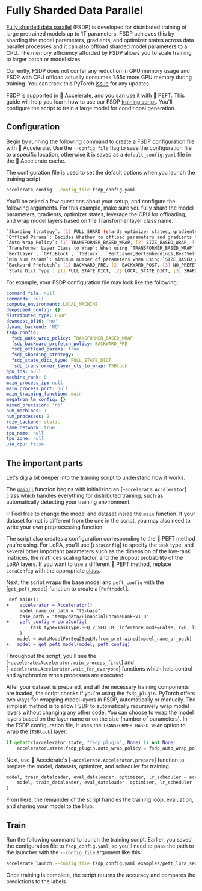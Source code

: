 # Fully Sharded Data Parallel

[Fully sharded data parallel](https://pytorch.org/docs/stable/fsdp.html) (FSDP) is developed for distributed training of large pretrained models up to 1T parameters. FSDP achieves this by sharding the model parameters, gradients, and optimizer states across data parallel processes and it can also offload sharded model parameters to a CPU. The memory efficiency afforded by FSDP allows you to scale training to larger batch or model sizes.

<Tip warning={true}>

Currently, FSDP does not confer any reduction in GPU memory usage and FSDP with CPU offload actually consumes 1.65x more GPU memory during training. You can track this PyTorch [issue](https://github.com/pytorch/pytorch/issues/91165) for any updates.

</Tip>

FSDP is supported in 🤗 Accelerate, and you can use it with 🤗 PEFT. This guide will help you learn how to use our FSDP [training script](https://github.com/huggingface/peft/blob/main/examples/conditional_generation/peft_lora_seq2seq_accelerate_fsdp.py). You'll configure the script to train a large model for conditional generation.

## Configuration

Begin by running the following command to [create a FSDP configuration file](https://huggingface.co/docs/accelerate/main/en/usage_guides/fsdp) with 🤗 Accelerate. Use the `--config_file` flag to save the configuration file to a specific location, otherwise it is saved as a `default_config.yaml` file in the 🤗 Accelerate cache.

The configuration file is used to set the default options when you launch the training script.

```bash
accelerate config --config_file fsdp_config.yaml
```

You'll be asked a few questions about your setup, and configure the following arguments. For this example, make sure you fully shard the model parameters, gradients, optimizer states, leverage the CPU for offloading, and wrap model layers based on the Transformer layer class name.

```bash
`Sharding Strategy`: [1] FULL_SHARD (shards optimizer states, gradients and parameters), [2] SHARD_GRAD_OP (shards optimizer states and gradients), [3] NO_SHARD
`Offload Params`: Decides Whether to offload parameters and gradients to CPU
`Auto Wrap Policy`: [1] TRANSFORMER_BASED_WRAP, [2] SIZE_BASED_WRAP, [3] NO_WRAP 
`Transformer Layer Class to Wrap`: When using `TRANSFORMER_BASED_WRAP`, user specifies comma-separated string of transformer layer class names (case-sensitive) to wrap ,e.g, 
`BertLayer`, `GPTJBlock`, `T5Block`, `BertLayer,BertEmbeddings,BertSelfOutput`...
`Min Num Params`: minimum number of parameters when using `SIZE_BASED_WRAP`
`Backward Prefetch`: [1] BACKWARD_PRE, [2] BACKWARD_POST, [3] NO_PREFETCH
`State Dict Type`: [1] FULL_STATE_DICT, [2] LOCAL_STATE_DICT, [3] SHARDED_STATE_DICT  
```

For example, your FSDP configuration file may look like the following:

```yaml
command_file: null
commands: null
compute_environment: LOCAL_MACHINE
deepspeed_config: {}
distributed_type: FSDP
downcast_bf16: 'no'
dynamo_backend: 'NO'
fsdp_config:
  fsdp_auto_wrap_policy: TRANSFORMER_BASED_WRAP
  fsdp_backward_prefetch_policy: BACKWARD_PRE
  fsdp_offload_params: true
  fsdp_sharding_strategy: 1
  fsdp_state_dict_type: FULL_STATE_DICT
  fsdp_transformer_layer_cls_to_wrap: T5Block
gpu_ids: null
machine_rank: 0
main_process_ip: null
main_process_port: null
main_training_function: main
megatron_lm_config: {}
mixed_precision: 'no'
num_machines: 1
num_processes: 2
rdzv_backend: static
same_network: true
tpu_name: null
tpu_zone: null
use_cpu: false
```

## The important parts

Let's dig a bit deeper into the training script to understand how it works.

The [`main()`](https://github.com/huggingface/peft/blob/2822398fbe896f25d4dac5e468624dc5fd65a51b/examples/conditional_generation/peft_lora_seq2seq_accelerate_fsdp.py#L14) function begins with initializing an [`~accelerate.Accelerator`] class which handles everything for distributed training, such as automatically detecting your training environment.

<Tip>

💡 Feel free to change the model and dataset inside the `main` function. If your dataset format is different from the one in the script, you may also need to write your own preprocessing function. 

</Tip>

The script also creates a configuration corresponding to the 🤗 PEFT method you're using. For LoRA, you'll use [`LoraConfig`] to specify the task type, and several other important parameters such as the dimension of the low-rank matrices, the matrices scaling factor, and the dropout probability of the LoRA layers. If you want to use a different 🤗 PEFT method, replace `LoraConfig` with the appropriate [class](../package_reference/tuners).

Next, the script wraps the base model and `peft_config` with the [`get_peft_model`] function to create a [`PeftModel`]. 

```diff
 def main():
+    accelerator = Accelerator()
     model_name_or_path = "t5-base"
     base_path = "temp/data/FinancialPhraseBank-v1.0"
+    peft_config = LoraConfig(
         task_type=TaskType.SEQ_2_SEQ_LM, inference_mode=False, r=8, lora_alpha=32, lora_dropout=0.1
     )
    model = AutoModelForSeq2SeqLM.from_pretrained(model_name_or_path)
+   model = get_peft_model(model, peft_config)
```

Throughout the script, you'll see the [`~accelerate.Accelerator.main_process_first`] and [`~accelerate.Accelerator.wait_for_everyone`] functions which help control and synchronize when processes are executed.

After your dataset is prepared, and all the necessary training components are loaded, the script checks if you're using the `fsdp_plugin`. PyTorch offers two ways for wrapping model layers in FSDP, automatically or manually. The simplest method is to allow FSDP to automatically recursively wrap model layers without changing any other code. You can choose to wrap the model layers based on the layer name or on the size (number of parameters). In the FSDP configuration file, it uses the `TRANSFORMER_BASED_WRAP` option to wrap the [`T5Block`] layer.

```py
if getattr(accelerator.state, "fsdp_plugin", None) is not None:
    accelerator.state.fsdp_plugin.auto_wrap_policy = fsdp_auto_wrap_policy(model)
```

Next, use 🤗 Accelerate's [`~accelerate.Accelerator.prepare`] function to prepare the model, datasets, optimizer, and scheduler for training.

```py
model, train_dataloader, eval_dataloader, optimizer, lr_scheduler = accelerator.prepare(
    model, train_dataloader, eval_dataloader, optimizer, lr_scheduler
)
```

From here, the remainder of the script handles the training loop, evaluation, and sharing your model to the Hub.

## Train

Run the following command to launch the training script. Earlier, you saved the configuration file to `fsdp_config.yaml`, so you'll need to pass the path to the launcher with the `--config_file` argument like this:

```bash
accelerate launch --config_file fsdp_config.yaml examples/peft_lora_seq2seq_accelerate_fsdp.py
```

Once training is complete, the script returns the accuracy and compares the predictions to the labels.